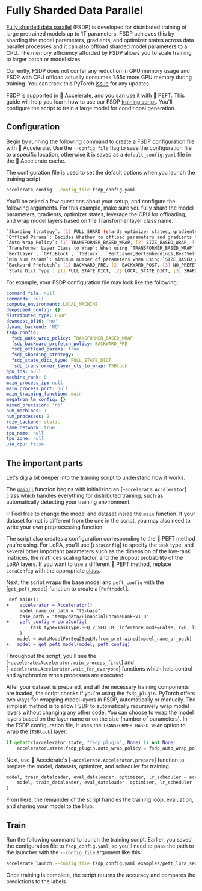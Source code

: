 # Fully Sharded Data Parallel

[Fully sharded data parallel](https://pytorch.org/docs/stable/fsdp.html) (FSDP) is developed for distributed training of large pretrained models up to 1T parameters. FSDP achieves this by sharding the model parameters, gradients, and optimizer states across data parallel processes and it can also offload sharded model parameters to a CPU. The memory efficiency afforded by FSDP allows you to scale training to larger batch or model sizes.

<Tip warning={true}>

Currently, FSDP does not confer any reduction in GPU memory usage and FSDP with CPU offload actually consumes 1.65x more GPU memory during training. You can track this PyTorch [issue](https://github.com/pytorch/pytorch/issues/91165) for any updates.

</Tip>

FSDP is supported in 🤗 Accelerate, and you can use it with 🤗 PEFT. This guide will help you learn how to use our FSDP [training script](https://github.com/huggingface/peft/blob/main/examples/conditional_generation/peft_lora_seq2seq_accelerate_fsdp.py). You'll configure the script to train a large model for conditional generation.

## Configuration

Begin by running the following command to [create a FSDP configuration file](https://huggingface.co/docs/accelerate/main/en/usage_guides/fsdp) with 🤗 Accelerate. Use the `--config_file` flag to save the configuration file to a specific location, otherwise it is saved as a `default_config.yaml` file in the 🤗 Accelerate cache.

The configuration file is used to set the default options when you launch the training script.

```bash
accelerate config --config_file fsdp_config.yaml
```

You'll be asked a few questions about your setup, and configure the following arguments. For this example, make sure you fully shard the model parameters, gradients, optimizer states, leverage the CPU for offloading, and wrap model layers based on the Transformer layer class name.

```bash
`Sharding Strategy`: [1] FULL_SHARD (shards optimizer states, gradients and parameters), [2] SHARD_GRAD_OP (shards optimizer states and gradients), [3] NO_SHARD
`Offload Params`: Decides Whether to offload parameters and gradients to CPU
`Auto Wrap Policy`: [1] TRANSFORMER_BASED_WRAP, [2] SIZE_BASED_WRAP, [3] NO_WRAP 
`Transformer Layer Class to Wrap`: When using `TRANSFORMER_BASED_WRAP`, user specifies comma-separated string of transformer layer class names (case-sensitive) to wrap ,e.g, 
`BertLayer`, `GPTJBlock`, `T5Block`, `BertLayer,BertEmbeddings,BertSelfOutput`...
`Min Num Params`: minimum number of parameters when using `SIZE_BASED_WRAP`
`Backward Prefetch`: [1] BACKWARD_PRE, [2] BACKWARD_POST, [3] NO_PREFETCH
`State Dict Type`: [1] FULL_STATE_DICT, [2] LOCAL_STATE_DICT, [3] SHARDED_STATE_DICT  
```

For example, your FSDP configuration file may look like the following:

```yaml
command_file: null
commands: null
compute_environment: LOCAL_MACHINE
deepspeed_config: {}
distributed_type: FSDP
downcast_bf16: 'no'
dynamo_backend: 'NO'
fsdp_config:
  fsdp_auto_wrap_policy: TRANSFORMER_BASED_WRAP
  fsdp_backward_prefetch_policy: BACKWARD_PRE
  fsdp_offload_params: true
  fsdp_sharding_strategy: 1
  fsdp_state_dict_type: FULL_STATE_DICT
  fsdp_transformer_layer_cls_to_wrap: T5Block
gpu_ids: null
machine_rank: 0
main_process_ip: null
main_process_port: null
main_training_function: main
megatron_lm_config: {}
mixed_precision: 'no'
num_machines: 1
num_processes: 2
rdzv_backend: static
same_network: true
tpu_name: null
tpu_zone: null
use_cpu: false
```

## The important parts

Let's dig a bit deeper into the training script to understand how it works.

The [`main()`](https://github.com/huggingface/peft/blob/2822398fbe896f25d4dac5e468624dc5fd65a51b/examples/conditional_generation/peft_lora_seq2seq_accelerate_fsdp.py#L14) function begins with initializing an [`~accelerate.Accelerator`] class which handles everything for distributed training, such as automatically detecting your training environment.

<Tip>

💡 Feel free to change the model and dataset inside the `main` function. If your dataset format is different from the one in the script, you may also need to write your own preprocessing function. 

</Tip>

The script also creates a configuration corresponding to the 🤗 PEFT method you're using. For LoRA, you'll use [`LoraConfig`] to specify the task type, and several other important parameters such as the dimension of the low-rank matrices, the matrices scaling factor, and the dropout probability of the LoRA layers. If you want to use a different 🤗 PEFT method, replace `LoraConfig` with the appropriate [class](../package_reference/tuners).

Next, the script wraps the base model and `peft_config` with the [`get_peft_model`] function to create a [`PeftModel`]. 

```diff
 def main():
+    accelerator = Accelerator()
     model_name_or_path = "t5-base"
     base_path = "temp/data/FinancialPhraseBank-v1.0"
+    peft_config = LoraConfig(
         task_type=TaskType.SEQ_2_SEQ_LM, inference_mode=False, r=8, lora_alpha=32, lora_dropout=0.1
     )
    model = AutoModelForSeq2SeqLM.from_pretrained(model_name_or_path)
+   model = get_peft_model(model, peft_config)
```

Throughout the script, you'll see the [`~accelerate.Accelerator.main_process_first`] and [`~accelerate.Accelerator.wait_for_everyone`] functions which help control and synchronize when processes are executed.

After your dataset is prepared, and all the necessary training components are loaded, the script checks if you're using the `fsdp_plugin`. PyTorch offers two ways for wrapping model layers in FSDP, automatically or manually. The simplest method is to allow FSDP to automatically recursively wrap model layers without changing any other code. You can choose to wrap the model layers based on the layer name or on the size (number of parameters). In the FSDP configuration file, it uses the `TRANSFORMER_BASED_WRAP` option to wrap the [`T5Block`] layer.

```py
if getattr(accelerator.state, "fsdp_plugin", None) is not None:
    accelerator.state.fsdp_plugin.auto_wrap_policy = fsdp_auto_wrap_policy(model)
```

Next, use 🤗 Accelerate's [`~accelerate.Accelerator.prepare`] function to prepare the model, datasets, optimizer, and scheduler for training.

```py
model, train_dataloader, eval_dataloader, optimizer, lr_scheduler = accelerator.prepare(
    model, train_dataloader, eval_dataloader, optimizer, lr_scheduler
)
```

From here, the remainder of the script handles the training loop, evaluation, and sharing your model to the Hub.

## Train

Run the following command to launch the training script. Earlier, you saved the configuration file to `fsdp_config.yaml`, so you'll need to pass the path to the launcher with the `--config_file` argument like this:

```bash
accelerate launch --config_file fsdp_config.yaml examples/peft_lora_seq2seq_accelerate_fsdp.py
```

Once training is complete, the script returns the accuracy and compares the predictions to the labels.